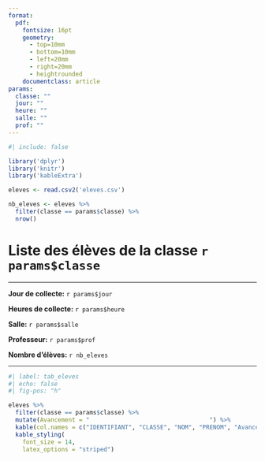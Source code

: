 ```yaml
---
format: 
  pdf:
    fontsize: 16pt
    geometry:
      - top=10mm
      - bottom=10mm
      - left=20mm
      - right=20mm
      - heightrounded
    documentclass: article
params:
  classe: ""
  jour: ""
  heure: ""
  salle: ""
  prof: ""
---
```

```r
#| include: false

library('dplyr')
library('knitr')
library('kableExtra')

eleves <- read.csv2('eleves.csv')

nb_eleves <- eleves %>% 
  filter(classe == params$classe) %>% 
  nrow()
```

# Liste des élèves de la classe `r params$classe`


***


**Jour de collecte:** `r params$jour`

**Heures de collecte:** `r params$heure`

**Salle:** `r params$salle`

**Professeur:** `r params$prof`

**Nombre d'élèves:** `r nb_eleves`

***


```r
#| label: tab_eleves
#| echo: false
#| fig-pos: "h"

eleves %>% 
  filter(classe == params$classe) %>% 
  mutate(Avancement = "                                  ") %>% 
  kable(col.names = c("IDENTIFIANT", "CLASSE", "NOM", "PRENOM", "Avancement")) %>% 
  kable_styling(
    font_size = 14,
    latex_options = "striped")
```




